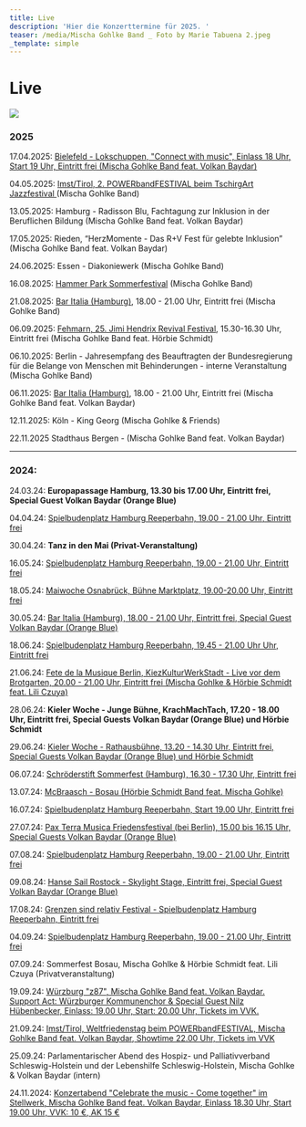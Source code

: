 ```yaml
---
title: Live
description: 'Hier die Konzerttermine für 2025. '
teaser: /media/Mischa Gohlke Band _ Foto by Marie Tabuena 2.jpeg
_template: simple
---
```


# Live

![](</media/MG Prio DSC03330(1)(1).jpg>)

### 2025

17.04.2025: [Bielefeld - Lokschuppen, "Connect with music", Einlass 18 Uhr, Start 19 Uhr, Eintritt frei (Mischa Gohlke Band feat. Volkan Baydar)](https://www.lokschuppen-bielefeld.de/event/connect-with-music/)

04.05.2025: [Imst/Tirol, 2. POWERbandFESTIVAL beim TschirgArt Jazzfestival ](https://www.powerband-festival.com/)(Mischa Gohlke Band)

13.05.2025: Hamburg - Radisson Blu, Fachtagung zur Inklusion in der Beruflichen Bildung (Mischa Gohlke Band feat. Volkan Baydar)

17.05.2025: Rieden, “HerzMomente - Das R+V Fest für gelebte Inklusion” (Mischa Gohlke Band feat. Volkan Baydar)

24.06.2025: Essen - Diakoniewerk (Mischa Gohlke Band)

16.08.2025: [Hammer Park Sommerfestival](https://www.hamm-wir-alles.de/veranstaltungen/hammer-sommerfestival)  (Mischa Gohlke Band)

21.08.2025: [Bar Italia (Hamburg)](https://www.bar-italia.hamburg/livemusik), 18.00 - 21.00 Uhr, Eintritt frei (Mischa Gohlke Band)

06.09.2025: [Fehmarn, 25. Jimi Hendrix Revival Festival](https://fehmarnfestivalgroup.com/), 15.30-16.30 Uhr, Eintritt frei (Mischa Gohlke Band feat. Hörbie Schmidt)

06.10.2025: Berlin - Jahresempfang des Beauftragten der Bundesregierung für die Belange von Menschen mit Behinderungen - interne Veranstaltung (Mischa Gohlke Band)

06.11.2025: [Bar Italia (Hamburg)](https://www.bar-italia.hamburg/livemusik), 18.00 - 21.00 Uhr, Eintritt frei (Mischa Gohlke Band feat. Volkan Baydar)

12.11.2025: Köln - King Georg (Mischa Gohlke & Friends)

22.11.2025 Stadthaus Bergen - (Mischa Gohlke Band feat. Volkan Baydar)

***

### 2024:

24.03.24: **Europapassage Hamburg, 13.30 bis 17.00 Uhr, Eintritt frei, Special Guest Volkan Baydar (Orange Blue)**

04.04.24: [Spielbudenplatz Hamburg Reeperbahn, 19.00 - 21.00 Uhr, Eintritt frei](https://spielbudenplatz.eu/erleben/events/mischa-gohlke-band)

30.04.24: **Tanz in den Mai (Privat-Veranstaltung)**

16.05.24: [Spielbudenplatz Hamburg Reeperbahn, 19.00 - 21.00 Uhr, Eintritt frei](https://spielbudenplatz.eu/erleben/events/biergarten)

18.05.24: [Maiwoche Osnabrück, Bühne Marktplatz, 19.00-20.00 Uhr, Eintritt frei](https://erleben.osnabrueck.de/de/stadt-erleben/city-events/maiwoche/marktplatz/)

30.05.24: [Bar Italia (Hamburg), 18.00 - 21.00 Uhr, Eintritt frei, Special Guest Volkan Baydar (Orange Blue)](https://www.bar-italia.hamburg/livemusik)

18.06.24: [Spielbudenplatz Hamburg Reeperbahn, 19.45 - 21.00 Uhr Uhr, Eintritt frei](https://spielbudenplatz.eu/erleben/events/biergarten)

21.06.24: [Fete de la Musique Berlin, KiezKulturWerkStadt - Live vor dem Brotgarten, 20.00 - 21.00 Uhr, Eintritt frei (Mischa Gohlke & Hörbie Schmidt feat. Lili Czuya)](https://www.kiezkulturwerkstadt.de/veranstaltung/die-fete-de-la-musique/)

28.06.24: **Kieler Woche - Junge Bühne, KrachMachTach, 17.20 - 18.00 Uhr, Eintritt frei, Special Guests Volkan Baydar (Orange Blue) und Hörbie Schmidt**

29.06.24: [Kieler Woche - Rathausbühne, 13.20 - 14.30 Uhr, Eintritt frei, Special Guests Volkan Baydar (Orange Blue) und Hörbie Schmidt](https://www.grenzensindrelativ.de/live/kieler-woche-rathausbuehne-290624-festival-der-vielfalt)

06.07.24: [Schröderstift Sommerfest (Hamburg), 16.30 - 17.30 Uhr, Eintritt frei](https://msv-schroederstift.de/)

13.07.24: [McBraasch - Bosau (Hörbie Schmidt Band feat. Mischa Gohlke)](https://www.mcbraasch.de/)

16.07.24: [Spielbudenplatz Hamburg Reeperbahn, Start 19.00 Uhr, Eintritt frei](https://spielbudenplatz.eu/erleben/events/biergarten)

27.07.24: [Pax Terra Musica Friedensfestival (bei Berlin), 15.00 bis 16.15 Uhr, Special Guests Volkan Baydar (Orange Blue)](https://www.pax-terra-musica.de/)

07.08.24: [Spielbudenplatz Hamburg Reeperbahn, 19.00 - 21.00 Uhr, Eintritt frei](https://spielbudenplatz.eu/erleben/events/biergarten)

09.08.24: [Hanse Sail Rostock - Skylight Stage, Eintritt frei, Special Guest Volkan Baydar (Orange Blue)](https://www.grenzensindrelativ.de/live/uebersicht)

17.08.24: [Grenzen sind relativ Festival - Spielbudenplatz Hamburg Reeperbahn, Eintritt frei](https://www.grenzensindrelativ.de/live/uebersicht)

04.09.24: [Spielbudenplatz Hamburg Reeperbahn, 19.00 - 21.00 Uhr, Eintritt frei](https://spielbudenplatz.eu/erleben/events/biergarten)

07.09.24: Sommerfest Bosau, Mischa Gohlke & Hörbie Schmidt feat. Lili Czuya (Privatveranstaltung)

19.09.24: [Würzburg "z87", Mischa Gohlke Band feat. Volkan Baydar. Support Act: Würzburger Kommunenchor & Special Guest Nilz Hübenbecker, Einlass: 19.00 Uhr, Start: 20.00 Uhr, Tickets im VVK. ](https://z87.de/event/240919/)

21.09.24: [Imst/Tirol, Weltfriedenstag beim POWERbandFESTIVAL, Mischa Gohlke Band feat. Volkan Baydar, Showtime 22.00 Uhr, Tickets im VVK](https://kupfticket.com/events/powerbandfestival)

25.09.24: Parlamentarischer Abend des Hospiz- und Palliativverband Schleswig-Holstein und der Lebenshilfe Schleswig-Holstein, Mischa Gohlke & Volkan Baydar (intern)

24.11.2024: [Konzertabend "Celebrate the music - Come together" im Stellwerk, Mischa Gohlke Band feat. Volkan Baydar, Einlass 18.30 Uhr, Start 19.00 Uhr, VVK: 10 €, AK 15 € ](https://www.grenzensindrelativ.de/live/konzertabend-celebrate-the-music-come-together-241124-stellwerk)
